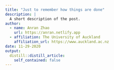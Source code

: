 ```yaml
---
title: "Just to remember how things are done"
description: |
  A short description of the post.
author:
  - name: Anran Zhao
    url: https://anran.netlify.app
  - affiliation: The University of Auckland
    affiliation_url: https://www.auckland.ac.nz
date: 11-29-2020
output:
  distill::distill_article:
    self_contained: false
---
```



